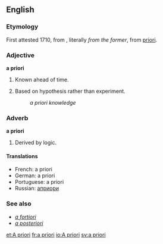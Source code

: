 {{wikipedia}}
==English==
=== Etymology ===
First attested 1710, from {{L.}}, literally ''from the former'', from [[priori]].

=== Adjective ===
'''a priori'''

#Known ahead of time.
#{{logic}} Based on hypothesis rather than experiment.
#:''a priori knowledge''

=== Adverb ===
'''a priori'''

#{{logic}} Derived by logic.

==== Translations ====
*French: a priori
*German: a priori
*Portuguese: a priori
*Russian: [[априори]]

===See also===
*''[[a fortiori]]''
*''[[a posteriori]]''

[[et:A priori]]
[[fr:a priori]]
[[io:A priori]]
[[sv:a priori]]